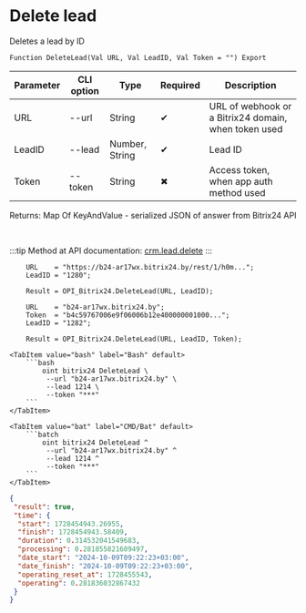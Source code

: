 ﻿---
sidebar_position: 2
---


# Delete lead
 Deletes a lead by ID



`Function DeleteLead(Val URL, Val LeadID, Val Token = "") Export`

  | Parameter | CLI option | Type | Required | Description |
  |-|-|-|-|-|
  | URL | --url | String | &#x2714; | URL of webhook or a Bitrix24 domain, when token used |
  | LeadID | --lead | Number, String | &#x2714; | Lead ID |
  | Token | --token | String | &#x2716; | Access token, when app auth method used |

  
  Returns:  Map Of KeyAndValue - serialized JSON of answer from Bitrix24 API

<br/>

:::tip
Method at API documentation: [crm.lead.delete](https://dev.1c-bitrix.ru/rest_help/crm/leads/crm_lead_delete.php)
:::
<br/>



```bsl title="1C:Enterprise/OneScript code example"
    URL    = "https://b24-ar17wx.bitrix24.by/rest/1/h0m...";
    LeadID = "1280";

    Result = OPI_Bitrix24.DeleteLead(URL, LeadID);

    URL    = "b24-ar17wx.bitrix24.by";
    Token  = "b4c59767006e9f06006b12e400000001000...";
    LeadID = "1282";

    Result = OPI_Bitrix24.DeleteLead(URL, LeadID, Token);
```
 

 <Tabs>
  
    <TabItem value="bash" label="Bash" default>
        ```bash
            oint bitrix24 DeleteLead \
             --url "b24-ar17wx.bitrix24.by" \
             --lead 1214 \
             --token "***"
        ```
    </TabItem>
  
    <TabItem value="bat" label="CMD/Bat" default>
        ```batch
            oint bitrix24 DeleteLead ^
             --url "b24-ar17wx.bitrix24.by" ^
             --lead 1214 ^
             --token "***"
        ```
    </TabItem>
</Tabs>


```json title="Result"
{
 "result": true,
 "time": {
  "start": 1728454943.26955,
  "finish": 1728454943.58409,
  "duration": 0.314532041549683,
  "processing": 0.281855821609497,
  "date_start": "2024-10-09T09:22:23+03:00",
  "date_finish": "2024-10-09T09:22:23+03:00",
  "operating_reset_at": 1728455543,
  "operating": 0.281836032867432
 }
}
```
